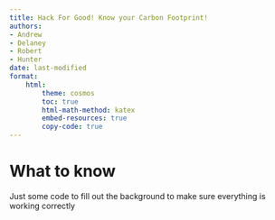 ```yaml
---
title: Hack For Good! Know your Carbon Footprint!
authors:
- Andrew
- Delaney
- Robert
- Hunter
date: last-modified
format:
    html:
        theme: cosmos
        toc: true
        html-math-method: katex
        embed-resources: true
        copy-code: true
---
```


# What to know 

Just some code to fill out the background to make sure everything is working correctly
